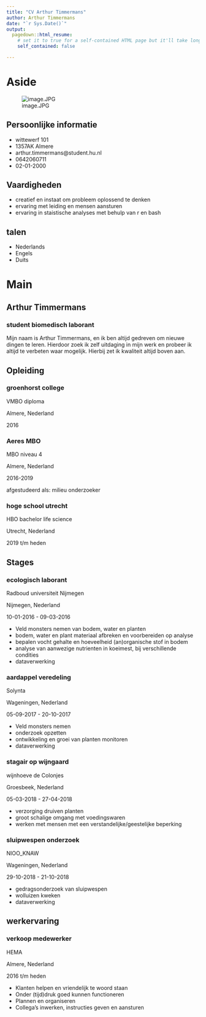 ```yaml
---
title: "CV Arthur Timmermans"
author: Arthur Timmermans
date: "`r Sys.Date()`"
output:
  pagedown::html_resume:
    # set it to true for a self-contained HTML page but it'll take longer to render
    self_contained: false

---
```


Aside
================================================================================


![image.JPG](images/image.JPG)


Persoonlijke informatie {#contact}
--------------------------------------------------------------------------------
- <i class="fa fa-house"></i> wittewerf 101
- 1357AK Almere
- <i class="fa fa-envelope"></i> arthur.timmermans@student.hu.nl
- <i class="fa fa-phone"></i> 0642060711
- <i class="fa fa-calendar"></i> 02-01-2000

Vaardigheden {#skills}
--------------------------------------------------------------------------------

- creatief en instaat om probleem oplossend te denken 
- ervaring met leiding en mensen aansturen 
- ervaring in staistische analyses met behulp van r en bash 

talen {#language}
--------------------------------------------------------------------------------
- Nederlands
- Engels        
- Duits 





Main
================================================================================

Arthur Timmermans {#title}
--------------------------------------------------------------------------------

### student biomedisch laborant

Mijn naam is Arthur Timmermans, en ik ben altijd gedreven om nieuwe dingen te leren. Hierdoor zoek ik zelf uitdaging in mijn werk en probeer ik altijd te verbeten waar mogelijk. Hierbij zet ik kwaliteit altijd boven aan. 


Opleiding {data-icon=graduation-cap data-concise=true}
--------------------------------------------------------------------------------

### groenhorst college

VMBO diploma

Almere, Nederland

2016


### Aeres MBO 

MBO niveau 4

Almere, Nederland

2016-2019

afgestudeerd als: milieu onderzoeker

### hoge school utrecht 
HBO bachelor life science 

Utrecht, Nederland 

2019 t/m heden

Stages {data-icon=laptop}
--------------------------------------------------------------------------------

### ecologisch laborant 

Radboud universiteit Nijmegen 

Nijmegen, Nederland 

10-01-2016 - 09-03-2016 

::: ervaring
- Veld monsters nemen van bodem, water en planten 
- bodem, water en plant materiaal afbreken en voorbereiden op analyse 
- bepalen vocht gehalte en hoeveelheid (an)organische stof in bodem 
- analyse van aanwezige nutrienten in koeimest, bij verschillende condities 
- dataverwerking 
:::

### aardappel veredeling 

Solynta 

Wageningen, Nederland 

05-09-2017 - 20-10-2017 

::: ervaring
- Veld monsters nemen 
- onderzoek opzetten 
- ontwikkeling en groei van planten monitoren 
- dataverwerking 
:::

###  stagair op wijngaard

wijnhoeve de Colonjes

Groesbeek, Nederland

05-03-2018 - 27-04-2018 

::: ervaring
- verzorging druiven planten 
- groot schalige omgang met voedingswaren 
- werken met mensen met een verstandelijke/geestelijke beperking  
:::

### sluipwespen onderzoek  

NIOO_KNAW 

Wageningen, Nederland 

29-10-2018 - 21-10-2018 


::: ervaring
- gedragsonderzoek van sluipwespen  
- wolluizen kweken   
- dataverwerking 
:::

werkervaring {data-icon=suitcase}
--------------------------------------------------------------------------------

### verkoop medewerker

HEMA 

Almere, Nederland

2016 t/m heden 

::: ervaring
- Klanten helpen en vriendelijk te woord staan 
- Onder (tijd)druk goed kunnen functioneren 
- Plannen en organiseren 
- Collega's inwerken, instructies geven en aansturen 
:::

